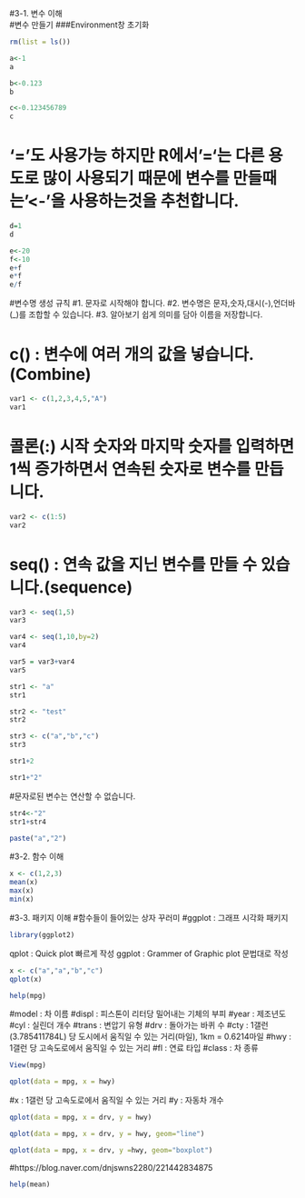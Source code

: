 #3-1. 변수 이해  
#변수 만들기
###Environment창 초기화
```r
rm(list = ls())
```

```r
a<-1
a
```

```r
b<-0.123
b
```

```r
c<-0.123456789
c
```
# '='도 사용가능 하지만 R에서 '='는 다른 용도로 많이 사용되기 때문에 변수를 만들때는 '<-'을 사용하는것을 추천합니다.
```r
d=1
d
```

```r
e<-20
f<-10
e+f
e*f
e/f
```
#변수명 생성 규칙
#1. 문자로 시작해야 합니다.
#2. 변수명은 문자,숫자,대시(-),언더바(_)를 조합할 수 있습니다.
#3. 알아보기 쉽게 의미를 담아 이름을 저장합니다.

# c() : 변수에 여러 개의 값을 넣습니다.(Combine)
```r
var1 <- c(1,2,3,4,5,"A")
var1
```
# 콜론(:) 시작 숫자와 마지막 숫자를 입력하면 1씩 증가하면서 연속된 숫자로 변수를 만듭니다.
```r
var2 <- c(1:5)
var2
```
# seq() : 연속 값을 지닌 변수를 만들 수 있습니다.(sequence)
```r
var3 <- seq(1,5)
var3
```

```r
var4 <- seq(1,10,by=2)
var4
```

```r
var5 = var3+var4
var5
```

```r
str1 <- "a"
str1
```

```r
str2 <- "test"
str2
```

```r
str3 <- c("a","b","c")
str3
```

```r
str1+2
```

```r
str1+"2"
```
#문자로된 변수는 연산할 수 없습니다.
```r
str4<-"2"
str1+str4
```
```r
paste("a","2")
```
#3-2. 함수 이해
```r
x <- c(1,2,3)
mean(x)
max(x)
min(x)
```
#3-3. 패키지 이해
#함수들이 들어있는 상자 꾸러미
#ggplot : 그래프 시각화 패키지
```r
library(ggplot2)
```
qplot : Quick plot 빠르게 작성
ggplot : Grammer of Graphic plot 문법대로 작성
```r
x <- c("a","a","b","c")
qplot(x)
```

```r
help(mpg)
```
#model : 차 이름
#displ : 피스톤이 리터당 밀어내는 기체의 부피
#year : 제조년도
#cyl : 실린더 개수
#trans : 변압기 유형
#drv : 돌아가는 바퀴 수
#cty : 1갤런(3.785411784L) 당 도시에서 움직일 수 있는 거리(마일), 1km = 0.6214마일
#hwy : 1갤런 당 고속도로에서 움직일 수 있는 거리
#fl : 연료 타입
#class : 차 종류
```r
View(mpg)
```

```r
qplot(data = mpg, x = hwy)
```
#x : 1갤런 당 고속도로에서 움직일 수 있는 거리
#y : 자동차 개수
```r
qplot(data = mpg, x = drv, y = hwy)
```

```r
qplot(data = mpg, x = drv, y = hwy, geom="line")
```

```r
qplot(data = mpg, x = drv, y =hwy, geom="boxplot")
```
#https://blog.naver.com/dnjswns2280/221442834875 
```r
help(mean)
```

